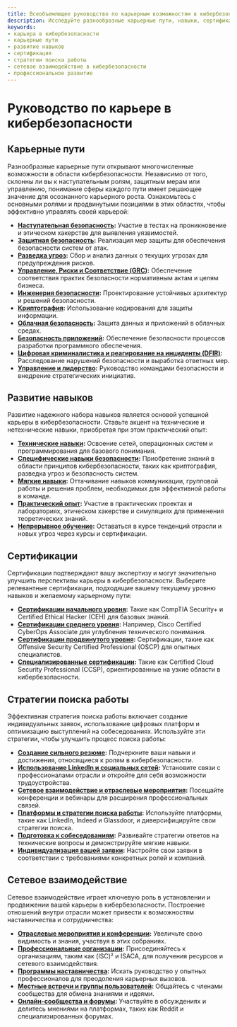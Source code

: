 ```yaml
---
title: Всеобъемлющее руководство по карьерным возможностям в кибербезопасности
description: Исследуйте разнообразные карьерные пути, навыки, сертификаты и стратегии сетевого взаимодействия в области кибербезопасности для развития вашей карьеры.
keywords:
- карьера в кибербезопасности
- карьерные пути
- развитие навыков
- сертификация
- стратегии поиска работы
- сетевое взаимодействие в кибербезопасности
- профессиональное развитие
---
```


# Руководство по карьере в кибербезопасности

## Карьерные пути

Разнообразные карьерные пути открывают многочисленные возможности в области кибербезопасности. Независимо от того, склонны ли вы к наступательным ролям, защитным мерам или управлению, понимание сферы каждого пути имеет решающее значение для осознанного карьерного роста. Ознакомьтесь с основными ролями и продвинутыми позициями в этих областях, чтобы эффективно управлять своей карьерой:

- **[Наступательная безопасность](career/career_paths/offensive_security/):** Участие в тестах на проникновение и этическом хакерстве для выявления уязвимостей.
- **[Защитная безопасность](career/career_paths/defensive_security/):** Реализация мер защиты для обеспечения безопасности систем от атак.
- **[Разведка угроз](career/career_paths/threat_intelligence/):** Сбор и анализ данных о текущих угрозах для предупреждения рисков.
- **[Управление, Риски и Соответствие (GRC)](career/career_paths/governance_risk_and_compliance_grc/):** Обеспечение соответствия практик безопасности нормативным актам и целям бизнеса.
- **[Инженерия безопасности](career/career_paths/security_engineering/):** Проектирование устойчивых архитектур и решений безопасности.
- **[Криптография](career/career_paths/cryptography/):** Использование кодирования для защиты информации.
- **[Облачная безопасность](career/career_paths/cloud_security/):** Защита данных и приложений в облачных средах.
- **[Безопасность приложений](career/career_paths/application_security/):** Обеспечение безопасности процессов разработки программного обеспечения.
- **[Цифровая криминалистика и реагирование на инциденты (DFIR)](career/career_paths/digital_forensics_and_incident_response_dfir/):** Расследование нарушений безопасности и выработка ответных мер.
- **[Управление и лидерство](career/career_paths/management_and_leadership/):** Руководство командами безопасности и внедрение стратегических инициатив.

## Развитие навыков

Развитие надежного набора навыков является основой успешной карьеры в кибербезопасности. Ставьте акцент на технические и нетехнические навыки, приобретая при этом практический опыт:

- **[Технические навыки](career/skill_development/technical_skills/):** Освоение сетей, операционных систем и программирования для базового понимания.
- **[Специфические навыки безопасности](career/skill_development/security-specific_skills/):** Приобретение знаний в области принципов кибербезопасности, таких как криптография, разведка угроз и безопасность систем.
- **[Мягкие навыки](career/skill_development/soft_skills/):** Оттачивание навыков коммуникации, групповой работы и решения проблем, необходимых для эффективной работы в команде.
- **[Практический опыт](career/skill_development/practical_experience/):** Участие в практических проектах и лабораториях, этическом хакерстве и симуляциях для применения теоретических знаний.
- **[Непрерывное обучение](career/skill_development/continuous_learning/):** Оставаться в курсе тенденций отрасли и новых угроз через курсы и сертификации.

## Сертификации

Сертификации подтверждают вашу экспертизу и могут значительно улучшить перспективы карьеры в кибербезопасности. Выберите релевантные сертификации, подходящие вашему текущему уровню навыков и желаемому карьерному пути:

- **[Сертификации начального уровня](career/certifications/entry-level_certifications/):** Такие как CompTIA Security+ и Certified Ethical Hacker (CEH) для базовых знаний.
- **[Сертификации среднего уровня](career/certifications/intermediate-level_certifications/):** Например, Cisco Certified CyberOps Associate для углубления технического понимания.
- **[Сертификации продвинутого уровня](career/certifications/advanced-level_certifications/):** Сертификации, такие как Offensive Security Certified Professional (OSCP) для опытных специалистов.
- **[Специализированные сертификации](career/certifications/specialized_certifications/):** Такие как Certified Cloud Security Professional (CCSP), ориентированные на узкие области в кибербезопасности.

## Стратегии поиска работы

Эффективная стратегия поиска работы включает создание индивидуальных заявок, использование цифровых платформ и оптимизацию выступлений на собеседованиях. Используйте эти стратегии, чтобы улучшить процесс поиска работы:

- **[Создание сильного резюме](career/job_search_strategies/building_a_strong_resume/):** Подчеркните ваши навыки и достижения, относящиеся к ролям в кибербезопасности.
- **[Использование LinkedIn и социальных сетей](career/job_search_strategies/leveraging_linkedin_and_social_media/):** Установите связи с профессионалами отрасли и откройте для себя возможности трудоустройства.
- **[Сетевое взаимодействие и отраслевые мероприятия](career/job_search_strategies/networking_and_industry_events/):** Посещайте конференции и вебинары для расширения профессиональных связей.
- **[Платформы и стратегии поиска работы](career/job_search_strategies/job_search_platforms_and_strategies/):** Используйте платформы, такие как LinkedIn, Indeed и Glassdoor, и диверсифицируйте свои стратегии поиска.
- **[Подготовка к собеседованиям](career/job_search_strategies/interview_preparation/):** Развивайте стратегии ответов на технические вопросы и демонстрируйте мягкие навыки.
- **[Индивидуализация вашей заявки](career/job_search_strategies/tailoring_your_application/):** Настройте свои заявки в соответствии с требованиями конкретных ролей и компаний.

## Сетевое взаимодействие

Сетевое взаимодействие играет ключевую роль в установлении и продвижении вашей карьеры в кибербезопасности. Построение отношений внутри отрасли может привести к возможностям наставничества и сотрудничества:

- **[Отраслевые мероприятия и конференции](career/networking/industry_events_and_conferences/):** Увеличьте свою видимость и знания, участвуя в этих собраниях.
- **[Профессиональные организации](career/networking/professional_organizations/):** Присоединяйтесь к организациям, таким как (ISC)² и ISACA, для получения ресурсов и сетевого взаимодействия.
- **[Программы наставничества](career/networking/mentorship_programs/):** Искать руководство у опытных профессионалов для преодоления карьерных вызовов.
- **[Местные встречи и группы пользователей](career/networking/local_meetups_and_user_groups/):** Общайтесь с членами сообщества для обмена знаниями и идеями.
- **[Онлайн-сообщества и форумы](career/networking/online_communities_and_forums/):** Участвуйте в обсуждениях и делитесь мнениями на платформах, таких как Reddit и специализированных форумах.